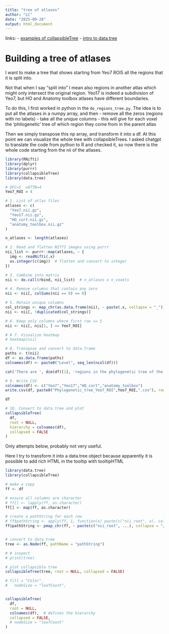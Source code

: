 ```yaml
---
title: "tree of atlases"
author: "LC"
date: "2025-09-28"
output: html_document
---
```



links:
- [examples of collapsibleTree](https://adeelk93.github.io/collapsibleTree/)
- [intro to data.tree](https://cran.r-project.org/web/packages/data.tree/vignettes/data.tree.html)


# Building a tree of atlases

I want to make a tree that shows starting from Yeo7 ROI5 all the regions that it is split into.

Not that when I say "split into" I mean also regions in another atlas which might only intersect
the original region. Yeo17 is indeed a subdivision of Yeo7, but HO and Anatomy toolbox atlases have
different boundaries.

To do this, I first worked in python in the `do_regions_tree.py`. The idea is to put all the
atlases in a numpy array, and then 
- remove all the zeros (regions with no labels)
- take all the *unique* columns - this will give for each voxel the 'philogenetic' tree of which region
  they come from in the parent atlas
  
Then we simply transpose this np array, and transform it into a df. At this point we can 
visualize the whole tree with collapsibleTrees. I asked chatgpt to translate the code from python 
to R and checked it, so now there is the whole code starting from the nii of the atlases.



```r
library(RNifti)
library(dplyr)
library(purrr)
library(collapsibleTree)
library(data.tree)

# OFC=5  vATTN=4
Yeo7_ROI = 4

# 1. List of atlas files
atlases <- c(
  "Yeo7.nii.gz",
  "Yeo17.nii.gz",
  "HO_cort.nii.gz",
  "anatomy_toolbox.nii.gz"
)

n_atlases <- length(atlases)

# 2. Read and flatten NIfTI images using purrr
nii_list <- purrr::map(atlases, ~ {
  img <- readNifti(.x)
  as.integer(c(img))  # flatten and convert to integer
})

# 3. Combine into matrix
nii <- do.call(rbind, nii_list)  # n_atlases x n_voxels

# 4. Remove columns that contain any zero
nii <- nii[, colSums(nii == 0) == 0]

# 5. Retain unique columns
col_strings <- map_chr(as.data.frame(nii), ~ paste(.x, collapse = "_"))
nii <- nii[, !duplicated(col_strings)]

# 6. Keep only columns where first row == 5
nii <- nii[, nii[1, ] == Yeo7_ROI]

# # 7. Visualize heatmap
# heatmap(nii)

# 8. Transpose and convert to data.frame
paths <- t(nii)
df <- as.data.frame(paths)
colnames(df) <- paste0("Level", seq_len(ncol(df)))

cat('There are ', dim(df)[1], 'regions in the phylogenetic tree of the ROIs')

# 9. Write CSV
colnames(df) <- c("Yeo7","Yeo17","HO_cort","anatomy_toolbox")
write.csv(df, paste0("Phylogenetic_tree_Yeo7_ROI",Yeo7_ROI,".csv"), row.names = FALSE)

df
```


```r
# 10. Convert to data.tree and plot
collapsibleTree(
  df, 
  root = NULL,
  hierarchy = colnames(df), 
  collapsed = FALSE
)
```



Only attempts below, probably not very useful.


Here I try to transform it into a data.tree object because apparently it is
possible to add rich HTML in the tooltip with tooltipHTML

```r
library(data.tree)
library(collapsibleTree)

# make a copy
ff <- df

# ensure all columns are character
# ff[] <- lapply(ff, as.character)
ff[] <- map(ff, as.character)

# create a pathString for each row
# ff$pathString <- apply(ff, 1, function(x) paste(c("nii_root", x), collapse = "/"))
ff$pathString <- pmap_chr(ff, ~ paste(c("nii_root", ...), collapse = "/"))


# convert to data.tree
tree <- as.Node(ff, pathName = "pathString")

# # inspect
# print(tree)

# plot collapsible tree
collapsibleTree(tree, root = NULL, collapsed = FALSE)

```



```r
# fill = "Color",
#   nodeSize = "leafCount",


collapsibleTree(
  df, 
  root = NULL,
  colnames(df),  # defines the hierarchy
  collapsed = FALSE,
  # nodeSize = "leafCount"
)

```


